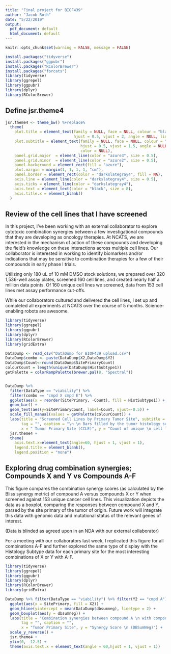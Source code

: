```yaml
---
title: "Final project for BIOF439"
author: "Jacob Roth"
date: "5/22/2019"
output:
  pdf_document: default
  html_document: default
---
```


```r
knitr::opts_chunk$set(warning = FALSE, message = FALSE)
```

```r
install.packages("tidyverse")
install.packages("ggpubr")
install.packages("RColorBrewer")
install.packages("forcats")
library(tidyverse)
library(ggrepel)
library(ggpubr)
library(dplyr)
library(RColorBrewer)
```
## Define jsr.theme4

```r

jsr.theme4 <- theme_bw() %+replace% 
  theme(
    plot.title = element_text(family = NULL, face = NULL, colour = "black", size = 13,
                              hjust = 0.5, vjust = 2, angle = NULL, lineheight = NULL),
    plot.subtitle = element_text(family = NULL, face = NULL, colour = "slategray4", size = 9,
                                 hjust = 0.5, vjust = 1.5, angle = NULL, lineheight = NULL,
                                 color = NULL),
    panel.grid.major  = element_line(color = "azure3", size = 0.5),
    panel.grid.minor  = element_line(color = "azure2", size = 0.5),
    panel.background = element_rect(fill = "azure"),
    plot.margin = margin(1, 1, 1, 1, "cm"),
    panel.border = element_rect(color = "darkslategray4", fill = NA),
    axis.line = element_line(color = "darkslategray4", size = 0.5),
    axis.ticks = element_line(color = "darkslategray4"),
    axis.text = element_text(color = "black", size = 8),
    axis.title.x = element_blank()
  )

```
## Review of the cell lines that I have screened

In this project, I've been working with an external collaborator to explore cytotoxic combination synergies between a few investigational compounds that they are developing as oncology therapies. At NCATS, we are interested in the mechanism of action of these compounds and developing the field's knowledge on these interactions across multiple cell lines. Our collaborator is interested in working to identify biomarkers and/or indications that may be sensitive to combination therapies for a few of their compounds in early phase I trials.

Utilizing only 180 uL of 10 mM DMSO stock solutions, we prepared over 320 1,536-well assay plates, screened 160 cell lines, and created nearly half a million data points. Of 160 unique cell lines we screened, data from 153 cell lines met assay performance cut-offs.

While our collaborators cultured and delivered the cell lines, I set up and completed all experiments at NCATS over the course of 5 months. Science-enabling robots are awesome.

```r
library(tidyverse)
library(ggrepel)
library(ggpubr)
library(dplyr)
library(RColorBrewer)
library(gridExtra)

DataDump <- read_csv("DataDump for BIOF439 upload.csv")
DataDump$combo <- paste(DataDump$X2,DataDump$Y2)
DataDump$Count<-round(DataDump$SitePrimaryCount)
colourCount = length(unique(DataDump$HistSubtype1))
getPalette = colorRampPalette(brewer.pal(8, "Spectral"))


DataDump %>% 
  filter(DataType == "viability") %>%
  filter(combo == "cmpd X cmpd E") %>%
  ggplot(aes(x = reorder(SitePrimary, -Count), fill = HistSubtype1)) +
  geom_bar() +
  geom_text(aes(y=SitePrimaryCount, label=Count, vjust=-0.5)) +
  scale_fill_manual(values = getPalette(colourCount)) +
  labs(title = "Screened Cell Lines by Primary Tumor Site", subtitle = "153 cell lines; 18 unique tumor primary sites; \n 25 unique histology subtypes \n",
       tag = "", caption = "\n \n Bars filled by the tumor histology subtype \n as specificed in the CCLE database",
       x = " Tumor Primary Site (CCLE)", y = "Count of unique \n cell lines") +
  jsr.theme4 +
  theme(
    axis.text.x=element_text(angle=60, hjust = 1, vjust = 1),
    legend.title = element_blank(),
    legend.position = "none")
```

## Exploring drug combination synergies; Compounds X and Y vs Compounds A-F

This figure compares the combination synergy scores (as calculated by the Bliss synergy metric) of compound A versus compounds X or Y when screened against 153 unique cancer cell lines. This visualization depicts the data as a boxplot, comparing the responses between compound X and Y, parsed by the site primary of the tumor of origin. Future work will integrate this data with genomic data and mutational status of the relevant genes of interest.

(Data is blinded as agreed upon in an NDA with our external collaborator)

For a meeting with our collaborators last week, I replicated this figure for all combinations A-F and further explored the same type of display with the Histology Subtype data for each primary site for the most interesting combinations of X or Y with A-F.

```r
library(tidyverse)
library(ggrepel)
library(ggpubr)
library(dplyr)
library(RColorBrewer)
library(gridExtra)

DataDump %>% filter(DataType == "viability") %>% filter(Y2 == "cmpd A") %>%
  ggplot(aes(x = SitePrimary, fill = X2)) +
  geom_hline(yintercept = mean(DataDump$dbsumneg), linetype = 2) +
  geom_boxplot(aes(y = dbsumneg)) +
  labs(title = "Combination synergies between compound A \n with compounds X and Y", subtitle = "",
       tag = "", caption = "",
       x = "Tumor Primary Site", y = "Synergy Score \n (DBSumNeg)") +
  scale_y_reverse() +
  jsr.theme4 +
  ylim(0, -12.5) +
  theme(axis.text.x = element_text(angle = 60,hjust = 1, vjust = 1))

```